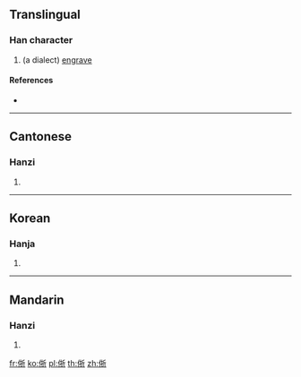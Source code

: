 ==Translingual==

===Han character===
{{Han char|rn=9|rad=人|as=07|sn=9|four=|canj=OQHL|ids=⿰亻折}}

# (a dialect) [[engrave]]

====References====
* {{Han ref|kx=0105.010|hdz=10156.130|uh=345C|ud=13404}}

----

==Cantonese==

===Hanzi===
{{yue-hanzi|jyut=[[zaai6]]|y=jaai6}}

# {{defn|lang=yue|sort=人07}}

----

==Korean==

===Hanja===
{{ko-hanja|hangeul=절|rv=jeol|mr=chŏl|y=cel|eumhun=새기다|ehrv=saegida|ehmr=saegida|ehy=saykita}}

# {{defn|lang=ko|sort=人07}}

----

==Mandarin==

===Hanzi===
{{cmn-hanzi|pin=[[yì]] ([[yi4]])|wg=i<sup>4</sup>}}

# {{defn|lang=cmn|sort=人07}}

[[fr:㑜]]
[[ko:㑜]]
[[pl:㑜]]
[[th:㑜]]
[[zh:㑜]]